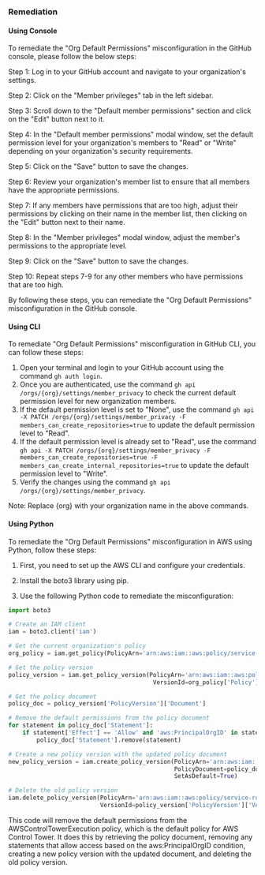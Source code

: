 ### Remediation

#### Using Console

To remediate the "Org Default Permissions" misconfiguration in the GitHub console, please follow the below steps:

Step 1: Log in to your GitHub account and navigate to your organization's settings.

Step 2: Click on the "Member privileges" tab in the left sidebar.

Step 3: Scroll down to the "Default member permissions" section and click on the "Edit" button next to it.

Step 4: In the "Default member permissions" modal window, set the default permission level for your organization's members to "Read" or "Write" depending on your organization's security requirements.

Step 5: Click on the "Save" button to save the changes.

Step 6: Review your organization's member list to ensure that all members have the appropriate permissions.

Step 7: If any members have permissions that are too high, adjust their permissions by clicking on their name in the member list, then clicking on the "Edit" button next to their name.

Step 8: In the "Member privileges" modal window, adjust the member's permissions to the appropriate level.

Step 9: Click on the "Save" button to save the changes.

Step 10: Repeat steps 7-9 for any other members who have permissions that are too high.

By following these steps, you can remediate the "Org Default Permissions" misconfiguration in the GitHub console.

#### Using CLI

To remediate "Org Default Permissions" misconfiguration in GitHub CLI, you can follow these steps:

1. Open your terminal and login to your GitHub account using the command `gh auth login`.
2. Once you are authenticated, use the command `gh api /orgs/{org}/settings/member_privacy` to check the current default permission level for new organization members.
3. If the default permission level is set to "None", use the command `gh api -X PATCH /orgs/{org}/settings/member_privacy -F members_can_create_repositories=true` to update the default permission level to "Read".
4. If the default permission level is already set to "Read", use the command `gh api -X PATCH /orgs/{org}/settings/member_privacy -F members_can_create_repositories=true -F members_can_create_internal_repositories=true` to update the default permission level to "Write".
5. Verify the changes using the command `gh api /orgs/{org}/settings/member_privacy`.

Note: Replace {org} with your organization name in the above commands.

#### Using Python

To remediate the "Org Default Permissions" misconfiguration in AWS using Python, follow these steps:

1. First, you need to set up the AWS CLI and configure your credentials.

2. Install the boto3 library using pip.

3. Use the following Python code to remediate the misconfiguration:

```python
import boto3

# Create an IAM client
iam = boto3.client('iam')

# Get the current organization's policy
org_policy = iam.get_policy(PolicyArn='arn:aws:iam::aws:policy/service-role/AWSControlTowerExecution')

# Get the policy version
policy_version = iam.get_policy_version(PolicyArn='arn:aws:iam::aws:policy/service-role/AWSControlTowerExecution',
                                         VersionId=org_policy['Policy']['DefaultVersionId'])

# Get the policy document
policy_doc = policy_version['PolicyVersion']['Document']

# Remove the default permissions from the policy document
for statement in policy_doc['Statement']:
    if statement['Effect'] == 'Allow' and 'aws:PrincipalOrgID' in statement['Condition']:
        policy_doc['Statement'].remove(statement)

# Create a new policy version with the updated policy document
new_policy_version = iam.create_policy_version(PolicyArn='arn:aws:iam::aws:policy/service-role/AWSControlTowerExecution',
                                               PolicyDocument=policy_doc,
                                               SetAsDefault=True)

# Delete the old policy version
iam.delete_policy_version(PolicyArn='arn:aws:iam::aws:policy/service-role/AWSControlTowerExecution',
                          VersionId=policy_version['PolicyVersion']['VersionId'])
```

This code will remove the default permissions from the AWSControlTowerExecution policy, which is the default policy for AWS Control Tower. It does this by retrieving the policy document, removing any statements that allow access based on the aws:PrincipalOrgID condition, creating a new policy version with the updated document, and deleting the old policy version.

